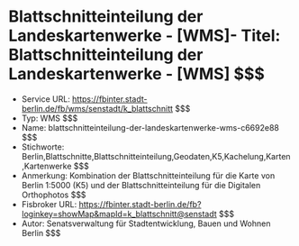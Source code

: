 # Blattschnitteinteilung der Landeskartenwerke - [WMS]- Titel: Blattschnitteinteilung der Landeskartenwerke - [WMS] $$$
- Service URL: https://fbinter.stadt-berlin.de/fb/wms/senstadt/k_blattschnitt $$$
- Typ: WMS $$$
- Name: blattschnitteinteilung-der-landeskartenwerke-wms-c6692e88 $$$
- Stichworte: Berlin,Blattschnitte,Blattschnitteinteilung,Geodaten,K5,Kachelung,Karten,Kartenwerke $$$
- Anmerkung: Kombination der Blattschnitteinteilung für die Karte von Berlin 1:5000 (K5) und der Blattschnitteinteilung für die Digitalen Orthophotos $$$
- Fisbroker URL: https://fbinter.stadt-berlin.de/fb?loginkey=showMap&mapId=k_blattschnitt@senstadt $$$
- Autor: Senatsverwaltung für Stadtentwicklung, Bauen und Wohnen Berlin $$$
